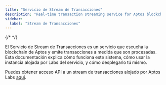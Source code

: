 ```yaml
---
title: "Servicio de Stream de Transacciones"
description: "Real-time transaction streaming service for Aptos blockchain data, supporting both Aptos-hosted and self-hosted deployment options"
sidebar:
  label: "Stream de Transacciones"
---
```


{/* <IndexerBetaNotice /> */}

El Servicio de Stream de Transacciones es un servicio que escucha la blockchain de Aptos y emite transacciones a medida que son procesadas. Esta documentación explica cómo funciona este sistema, cómo usar la instancia alojada por Labs del servicio, y cómo desplegarlo tú mismo.

Puedes obtener acceso API a un stream de transacciones alojado por Aptos Labs [aquí](/es/build/indexer/txn-stream/aptos-hosted-txn-stream).

